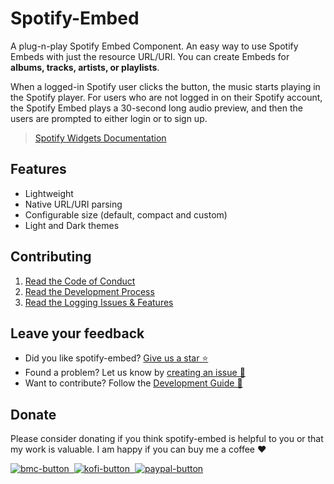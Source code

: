 
<Meta title="Getting Started/Introduction" id="getting-started-intro" />

# Spotify-Embed

A plug-n-play Spotify Embed Component. An easy way to use Spotify Embeds with just the resource URL/URI.
You can create Embeds for **albums, tracks, artists, or playlists**.

When a logged-in Spotify user clicks the button, the music starts playing in the Spotify player.
For users who are not logged in on their Spotify account, the Spotify Embed plays a 30-second long audio preview,
and then the users are prompted to either login or to sign up.

> [Spotify Widgets Documentation](https://developer.spotify.com/documentation/widgets/guides/adding-a-spotify-embed/)

## Features

- Lightweight
- Native URL/URI parsing
- Configurable size (default, compact and custom)
- Light and Dark themes

## Contributing

1. [Read the Code of Conduct](https://github.com/Gabb-c/spotify-embed/blob/main/.github/CODE_OF_CONDUCT.md)
2. [Read the Development Process](https://github.com/Gabb-c/spotify-embed/blob/main/.github/CONTRIBUTING.md)
3. [Read the Logging Issues & Features](https://github.com/Gabb-c/spotify-embed/issues)

## Leave your feedback

- Did you like spotify-embed? [Give us a star ⭐](https://github.com/Gabb-c/spotify-embed)
- Found a problem? Let us know by [creating an issue 🔎](https://github.com/Gabb-c/spotify-embed/issues)
- Want to contribute? Follow the [Development Guide 📑](https://github.com/Gabb-c/spotify-embed/blob/main/.github/CONTRIBUTING.md)

## Donate

Please consider donating if you think spotify-embed is helpful to you or that my work is valuable. I am happy if you can buy me a coffee ❤️

<a href="https://www.buymeacoffee.com">
  <img alt="bmc-button" src="https://img.shields.io/badge/Buy_Me_A_Coffee-FFDD00?style=for-the-badge&logo=buy-me-a-coffee&logoColor=black">
</a>
<a href="https://ko-fi.com">
  <img alt="kofi-button" src="https://img.shields.io/badge/Ko--fi-F16061?style=for-the-badge&logo=ko-fi&logoColor=white">
</a>
<a href="https://www.paypal.com/donate?business=8TYDGB7874HT2&no_recurring=0&item_name=development&currency_code=USD">
  <img alt="paypal-button" src="https://img.shields.io/badge/PayPal-00457C?style=for-the-badge&logo=paypal&logoColor=white">
</a>
